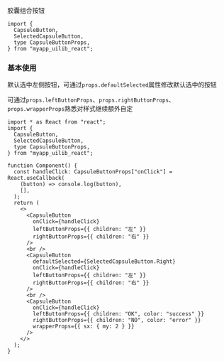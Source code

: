 
<Meta of={Stories} />

<Title>\<CapsuleButton></Title>

<Subtitle>胶囊组合按钮</Subtitle>

```tsx
import {
  CapsuleButton,
  SelectedCapsuleButton,
  type CapsuleButtonProps,
} from "myapp_uilib_react";
```

### 基本使用

默认选中左侧按钮，可通过`props.defaultSelected`属性修改默认选中的按钮

可通过`props.leftButtonProps`、`props.rightButtonProps`、`props.wrapperProps`熟悉对样式继续额外自定

<Story of={Stories.ExampleBase} />

```tsx
import * as React from "react";
import {
  CapsuleButton,
  SelectedCapsuleButton,
  type CapsuleButtonProps,
} from "myapp_uilib_react";

function Component() {
  const handleClick: CapsuleButtonProps["onClick"] = React.useCallback(
    (button) => console.log(button),
    [],
  );
  return (
    <>
      <CapsuleButton
        onClick={handleClick}
        leftButtonProps={{ children: "左" }}
        rightButtonProps={{ children: "右" }}
      />
      <br />
      <CapsuleButton
        defaultSelected={SelectedCapsuleButton.Right}
        onClick={handleClick}
        leftButtonProps={{ children: "左" }}
        rightButtonProps={{ children: "右" }}
      />
      <br />
      <CapsuleButton
        onClick={handleClick}
        leftButtonProps={{ children: "OK", color: "success" }}
        rightButtonProps={{ children: "NO", color: "error" }}
        wrapperProps={{ sx: { my: 2 } }}
      />
    </>
  );
}
```
